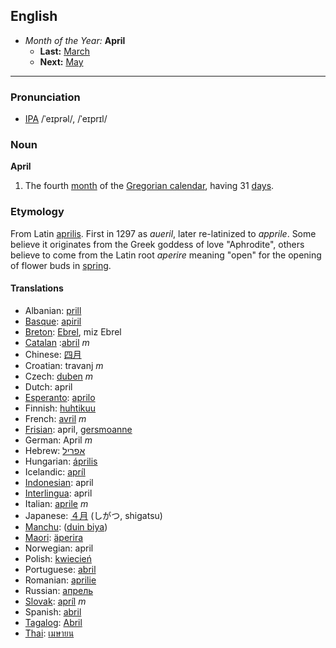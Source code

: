 ==English==
*''Month of the Year:'' '''April'''
**'''Last:''' [[March]]
**'''Next:''' [[May]]
----

===Pronunciation===
*[[w:IPA|IPA]] /ˈeɪprəl/, /ˈeɪprɪl/

===Noun===
'''April'''
#The fourth [[month]] of the [[Gregorian calendar]], having 31 [[day]]s.

===Etymology===
From Latin [[aprilis]]. First in 1297 as ''aueril'', later re-latinized to ''apprile''. Some believe it originates from the Greek goddess of love "Aphrodite", others believe to come from the Latin root ''aperire'' meaning "open" for the opening of flower buds in [[spring]]. 

====Translations====
*Albanian: [[prill]]
*[[Basque]]: [[apiril]]
*[[Breton]]: [[Ebrel]], miz Ebrel
*[[Catalan]] :[[abril]] ''m''
*Chinese: [[四月]]
*Croatian: travanj  ''m''
*Czech: [[duben]] ''m''
*Dutch: april
*[[Esperanto]]: [[aprilo]]
*Finnish: [[huhtikuu]]
*French: [[avril]] ''m''
*[[Frisian]]: april, [[gersmoanne]]
*German: April ''m''
*Hebrew: [[אפריל]]
*Hungarian: [[április]]
*Icelandic: [[apríl]]
*[[Indonesian]]: april
*[[Interlingua]]: april
*Italian: [[aprile]] ''m''
*Japanese: [[４月]] (しがつ, shigatsu)
*[[Manchu]]: ([[duin biya]])
*[[Maori]]: [[äperira]]
*Norwegian: april
*Polish: [[kwiecień]]
*Portuguese: [[abril]]
*Romanian: [[aprilie]]
*Russian: [[апрель]]
*[[Slovak]]: [[apríl]] ''m''
*Spanish: [[abril]]
*[[Tagalog]]: [[Abril]]
*[[Thai]]: [[เมษายน]]